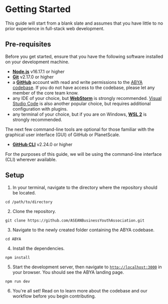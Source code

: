 
# Getting Started

This guide will start from a blank slate and assumes that you have little to no prior experience in full-stack web development.

## Pre-requisites

Before you get started, ensure that you have the following software installed on your development machine.

-   [**Node.js**](https://nodejs.dev/en/download/) v16.17.1 or higher
-   [**Git**](https://git-scm.com/downloads) v2.17.0 or higher
-   a [**GitHub**](https://github.com) account with read and write permissions to the [ABYA codebase](https://github.com/ASEANBusinessYouthAssociation/ABYA).
    If you do not have access to the codebase, please let any member of the core team know.
-   any IDE of your choice, but [**WebStorm**](https://www.jetbrains.com/webstorm/) is strongly recommended.
    [Visual Studio Code](https://code.visualstudio.com/) is also another popular choice, but requires additional configuration with plugins.
-   any terminal of your choice, but if you are on Windows, [**WSL 2**](https://learn.microsoft.com/en-us/windows/wsl/install) is strongly recommended.

The next few command-line tools are optional for those familiar with the graphical user interface (GUI) of GitHub or PlanetScale.

-   [**GitHub CLI**](https://cli.github.com/) v2.24.0 or higher

For the purposes of this guide, we will be using the command-line interface (CLI) wherever available.

## Setup

1. In your terminal, navigate to the directory where the repository should be located.

```
cd /path/to/directory
```

2. Clone the repository.

```
git clone https://github.com/ASEANBusinessYouthAssociation.git
```

3. Navigate to the newly created folder containing the ABYA codebase.

```
cd ABYA
```

4. Install the dependencies.

```
npm install
```

5. Start the development server, then navigate to [`http://localhost:3000`](http://localhost:3000) in your browser.
   You should see the ABYA landing page.

```
npm run dev
```

6. You're all set! Read on to learn more about the codebase and our workflow before you begin contributing.
